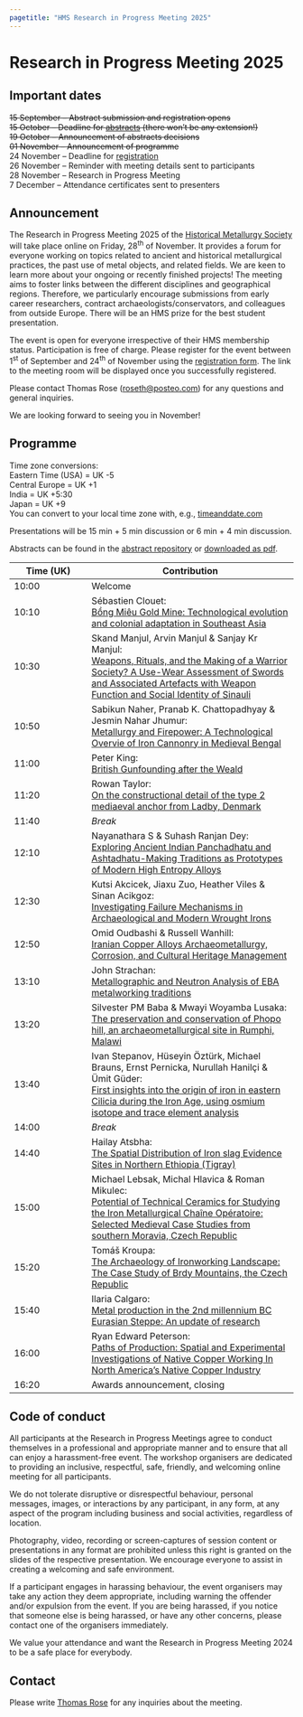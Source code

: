 ```yaml
---
pagetitle: "HMS Research in Progress Meeting 2025"
---
```


# Research in Progress Meeting 2025


::: {.callout-important icon=false} 

## Important dates
~~15 September -- Abstract submission and registration opens~~  
~~15 October -- Deadline for [abstracts](https://forms.gle/4WL3oqG4vHh1F7ti7) (there won't be any extension!)~~  
~~19 October -- Announcement of abstracts decisions~~  
~~01 November -- Announcement of programme~~  
24 November -- Deadline for [registration](https://forms.gle/dzQemocN3TtX6LhF7)  
26 November -- Reminder with meeting details sent to participants  
28 November -- Research in Progress Meeting  
7 December -- Attendance certificates sent to presenters

::: 

## Announcement <!-- Call for Papers-->
The Research in Progress Meeting 2025 of the [Historical Metallurgy Society](https://historicalmetallurgy.org/) will take place online on Friday, 28^th^ of November. It provides a forum for everyone working on topics related to ancient and historical metallurgical practices, the past use of metal objects, and related fields. We are keen to learn more about your ongoing or recently finished projects! The meeting aims to foster links between the different disciplines and geographical regions. Therefore, we particularly encourage submissions from early career researchers, contract archaeologists/conservators, and colleagues from outside Europe. There will be an HMS prize for the best student presentation. 

<!--
Abstracts (up to 200 words) can be submitted until 1^st^ of October via the [submission form](https://forms.gle/4WL3oqG4vHh1F7ti7). Please note that there won't be an extension of the submission deadline. 

Presentations can be either 6 min or 15 min long (with time for questions added). We encourage all presenters to take full advantage of the flexibility a virtual event provides and present their project in a way that suits them and their project best. Pre-recorded contribution are possible but the presenter must be present in the meeting to answer any questions. Presentations will be scheduled in a way that considers the different presenter’s time zones. -->

The event is open for everyone irrespective of their HMS membership status. Participation is free of charge. Please register for the event between 1^st^ of September and 24^th^ of November using the [registration form](https://forms.gle/dzQemocN3TtX6LhF7). The link to the meeting room will be displayed once you successfully registered.  

<!-- The programme and any updates will be announced here and circulated by email. --> Please contact Thomas Rose (<roseth@posteo.com>) for any questions and general inquiries. 

We are looking forward to seeing you in November! 

## Programme

[Time zone conversions:  
Eastern Time (USA) = UK -5  
Central Europe = UK +1  
India = UK +5:30  
Japan = UK +9  
You can convert to your local time zone with, e.g., [timeanddate.com](https://www.timeanddate.com/worldclock/converter.html?iso=20251128T100000&p1=136)]{.aside}

Presentations will be 15 min + 5 min discussion or 6 min + 4 min discussion.  

Abstracts can be found in the [abstract repository](abstracts.qmd) or [downloaded as pdf](assets/HMS-RiP2025_Abstracts.pdf). 

| Time (UK) | Contribution |
|------|----------------|
|10:00 | Welcome |
|10:10 | Sébastien Clouet: <br> [Bồng Miêu Gold Mine: Technological evolution and colonial adaptation in Southeast Asia](abstracts/2025-1.qmd) |
|10:30 | Skand Manjul, Arvin Manjul & Sanjay Kr Manjul: <br> [Weapons, Rituals, and the Making of a Warrior Society? A Use-Wear Assessment of Swords and Associated Artefacts with Weapon Function and Social Identity of Sinauli](abstracts/2025-2.qmd) | 
|10:50 | Sabikun Naher, Pranab K. Chattopadhyay & Jesmin Nahar Jhumur: <br> [Metallurgy and Firepower: A Technological Overvie of Iron Cannonry in Medieval Bengal](abstracts/2025-3.qmd) | 
|11:00 | Peter King: <br> [British Gunfounding after the Weald](abstracts/2025-4.qmd) | 
|11:20 | Rowan Taylor: <br> [On the constructional detail of the type 2 mediaeval anchor from Ladby, Denmark](abstracts/2025-5.qmd) | 
|11:40 | *Break* |
|12:10 | Nayanathara S & Suhash Ranjan Dey: <br> [Exploring Ancient Indian Panchadhatu and Ashtadhatu-Making Traditions as Prototypes of Modern High Entropy Alloys](abstracts/2025-7.qmd) | 
|12:30 | Kutsi Akcicek, Jiaxu Zuo, Heather Viles & Sinan Acikgoz: <br> [Investigating Failure Mechanisms in Archaeological and Modern Wrought Irons ](abstracts/2025-8.qmd) | 
|12:50 | Omid Oudbashi & Russell Wanhill: <br> [Iranian Copper Alloys Archaeometallurgy, Corrosion, and Cultural Heritage Management ](abstracts/2025-9.qmd) | 
|13:10 | John Strachan: <br> [Metallographic and Neutron Analysis of EBA metalworking traditions](abstracts/2025-10.qmd)
|13:20 | Silvester PM Baba & Mwayi Woyamba Lusaka: <br> [The preservation and conservation of Phopo hill, an archaeometallurgical site in Rumphi, Malawi ](abstracts/2025-11.qmd) | 
|13:40 | Ivan Stepanov, Hüseyin Öztürk, Michael Brauns, Ernst Pernicka, Nurullah Hanilçi & Ümit Güder: <br> [First insights into the origin of iron in eastern Cilicia during the Iron Age, using osmium isotope and trace element analysis](abstracts/2025-12.qmd) |  
|14:00 | *Break* | 
|14:40 | Hailay Atsbha: <br> [The Spatial Distribution of Iron slag Evidence Sites in Northern Ethiopia (Tigray)](abstracts/2025-14.qmd) | 
|15:00 | Michael Lebsak, Michal Hlavica & Roman Mikulec: <br> [Potential of Technical Ceramics for Studying the Iron Metallurgical Chaîne Opératoire: Selected Medieval Case Studies from southern Moravia, Czech Republic](abstracts/2025-15.qmd) | 
|15:20 | Tomáš Kroupa: <br> [The Archaeology of Ironworking Landscape: The Case Study of Brdy Mountains, the Czech Republic](abstracts/2025-16.qmd) |  
|15:40 | Ilaria Calgaro: <br> [Metal production in the 2nd millennium BC Eurasian Steppe: An update of research](abstracts/2025-17.qmd) | 
|16:00 | Ryan Edward Peterson: <br> [Paths of Production: Spatial and Experimental Investigations of Native Copper Working In North America’s Native Copper Industry](abstracts/2025-18.qmd) | 
|16:20 | Awards announcement, closing|

## Code of conduct
All participants at the Research in Progress Meetings agree to conduct themselves in a professional and appropriate manner and to ensure that all can enjoy a harassment-free event. The workshop organisers are dedicated to providing an inclusive, respectful, safe, friendly, and welcoming online meeting for all participants.

We do not tolerate disruptive or disrespectful behaviour, personal messages, images, or interactions by any participant, in any form, at any aspect of the program including business and social activities, regardless of location. 

Photography, video, recording or screen-captures of session content or presentations in any format are prohibited unless this right is granted on the slides of the respective presentation. We encourage everyone to assist in creating a welcoming and safe environment. 

If a participant engages in harassing behaviour, the event organisers may take any action they deem appropriate, including warning the offender and/or expulsion from the event. If you are being harassed, if you notice that someone else is being harassed, or have any other concerns, please contact one of the organisers immediately. 

We value your attendance and want the Research in Progress Meeting 2024 to be a safe place for everybody. 

## Contact
Please write [Thomas Rose](<roseth@posteo.com>) for any inquiries about the meeting. 
